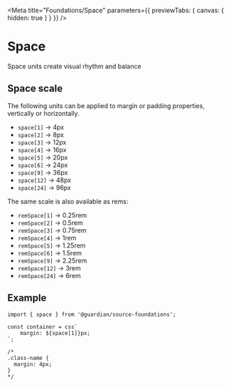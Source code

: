 
<Meta
	title="Foundations/Space"
	parameters={{ previewTabs: { canvas: { hidden: true } } }}
/>

# Space

Space units create visual rhythm and balance

## Space scale

The following units can be applied to margin or padding properties, vertically
or horizontally.

-   `space[1]` -> 4px
-   `space[2]` -> 8px
-   `space[3]` -> 12px
-   `space[4]` -> 16px
-   `space[5]` -> 20px
-   `space[6]` -> 24px
-   `space[9]` -> 36px
-   `space[12]` -> 48px
-   `space[24]` -> 96px

The same scale is also available as rems:

-   `remSpace[1]` -> 0.25rem
-   `remSpace[2]` -> 0.5rem
-   `remSpace[3]` -> 0.75rem
-   `remSpace[4]` -> 1rem
-   `remSpace[5]` -> 1.25rem
-   `remSpace[6]` -> 1.5rem
-   `remSpace[9]` -> 2.25rem
-   `remSpace[12]` -> 3rem
-   `remSpace[24]` -> 6rem

## Example

```tsx
import { space } from '@guardian/source-foundations';

const container = css`
	margin: ${space[1]}px;
`;

/*
.class-name {
  margin: 4px;
}
*/
```
